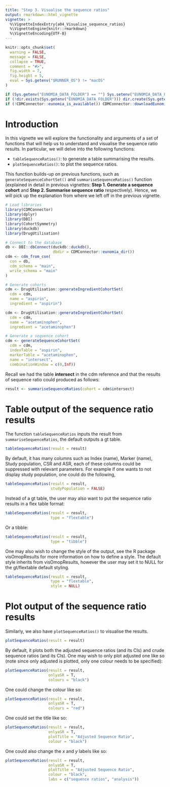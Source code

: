 ```yaml
---
title: "Step 3. Visualise the sequence ratios"
output: rmarkdown::html_vignette
vignette: >
  %\VignetteIndexEntry{a04_Visualise_sequence_ratios}
  %\VignetteEngine{knitr::rmarkdown}
  %\VignetteEncoding{UTF-8}
---
```

```r
knitr::opts_chunk$set(
  warning = FALSE,
  message = FALSE,
  collapse = TRUE,
  comment = "#>",
  fig.width = 7,
  fig.height = 5,
  eval = Sys.getenv("$RUNNER_OS") != "macOS"
)
```

```r
if (Sys.getenv("EUNOMIA_DATA_FOLDER") == "") Sys.setenv("EUNOMIA_DATA_FOLDER" = tempdir())
if (!dir.exists(Sys.getenv("EUNOMIA_DATA_FOLDER"))) dir.create(Sys.getenv("EUNOMIA_DATA_FOLDER"))
if (!CDMConnector::eunomia_is_available()) CDMConnector::downloadEunomiaData()
```

# Introduction
In this vignette we will explore the functionality and arguments of a set of functions that will help us to understand and visualise the sequence ratio results. In particular, we will delve into the following functions:

- `tableSequenceRatios()`: to generate a table summarising the results.
- `plotSequenceRatios()`: to plot the sequence ratios.

This function builds-up on previous functions, such as `generateSequenceCohortSet()` and `summariseSequenceRatios()` function (explained in detail in previous vignettes: **Step 1. Generate a sequence cohort** and **Step 2. Summarise sequence ratio** respectively). Hence, we will pick up the explanation from where we left off in the previous vignette. 

```r
# Load libraries
library(CDMConnector)
library(dplyr)
library(DBI)
library(CohortSymmetry)
library(duckdb)
library(DrugUtilisation)

# Connect to the database
db <- DBI::dbConnect(duckdb::duckdb(), 
                     dbdir = CDMConnector::eunomia_dir())
cdm <- cdm_from_con(
  con = db,
  cdm_schema = "main",
  write_schema = "main"
)

# Generate cohorts
cdm <- DrugUtilisation::generateIngredientCohortSet(
  cdm = cdm,
  name = "aspirin",
  ingredient = "aspirin")

cdm <- DrugUtilisation::generateIngredientCohortSet(
  cdm = cdm,
  name = "acetaminophen",
  ingredient = "acetaminophen")

# Generate a sequence cohort
cdm <- generateSequenceCohortSet(
  cdm = cdm,
  indexTable = "aspirin",
  markerTable = "acetaminophen",
  name = "intersect",
  combinationWindow = c(0,Inf))
```

Recall we had the table **intersect** in the cdm reference and that the results of sequence ratio could produced as follows:

```r
result <- summariseSequenceRatios(cohort = cdm$intersect)
```

# Table output of the sequence ratio results
The function `tableSequenceRatios` inputs the result from `summariseSequenceRatios`, the default outputs a gt table.

```r
tableSequenceRatios(result = result)
```
By default, it has many columns such as Index (name), Marker (name), Study population, CSR and ASR, each of these columns could be suppressed with relevant parameters. For example if one wants to not display study population, one could do the following, 

```r
tableSequenceRatios(result = result,
                    studyPopulation = FALSE)
```
Instead of a gt table, the user may also want to put the sequence ratio results in a flex table format:

```r
tableSequenceRatios(result = result,
                    type = "flextable")
```

Or a tibble:

```r
tableSequenceRatios(result = result,
                    type = "tibble")
```

One may also wish to change the style of the output, see the R package visOmopResults for more information on how to define a style. The default style inherits from visOmopResults, however the user may set it to NULL for the gt/flextable default styling.

```r
tableSequenceRatios(result = result,
                    type = "flextable",
                    style = NULL)
```

# Plot output of the sequence ratio results

Similarly, we also have `plotSequenceRatios()` to visualise the results.

```r
plotSequenceRatios(result = result)
```

By default, it plots both the adjusted sequence ratios (and its CIs) and crude sequence ratios (and its CIs). One may wish to only plot adjusted one like so (note since only adjusted is plotted, only one colour needs to be specified):

```r
plotSequenceRatios(result = result,
                   onlyaSR = T,
                   colours = "black")
```

One could change the colour like so: 

```r
plotSequenceRatios(result = result,
                   onlyaSR = T,
                   colours = "red")
```

One could set the title like so:

```r
plotSequenceRatios(result = result,
                   onlyaSR = T,
                   plotTitle = "Adjusted Sequence Ratio",
                   colour = "black")
```

One could also change the $x$ and $y$ labels like so:

```r
plotSequenceRatios(result = result,
                   onlyaSR = T,
                   plotTitle = "Adjusted Sequence Ratio",
                   colour = "black",
                   labs = c("sequence ratios", "analysis"))
```
